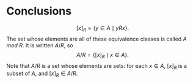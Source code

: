 # Conclusions


$$
[x]_R = \{y \in A \mid yRx\}.
$$
The set whose elements are all of these equivalence classes is called $A$ *mod* $R$.  It is written $A/R$, so
$$
A/R = \{[x]_R \mid x \in A\}.
$$
Note that $A/R$ is a set whose elements are sets: for each $x \in A$, $[x]_R$ is a subset of $A$, and $[x]_R \in A/R$.

